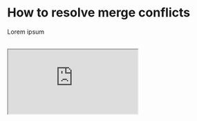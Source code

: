 # How to resolve merge conflicts

Lorem ipsum

<br />

<iframe
  className="aspect-[2.935/2] w-full overflow-hidden rounded-lg border-none"
  src="https://demo.arcade.software/VeZWbywhHyQBe20FGZqv?embed"
></iframe>
